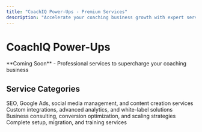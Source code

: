 ```yaml
---
title: "CoachIQ Power-Ups - Premium Services"
description: "Accelerate your coaching business growth with expert services and done-for-you solutions"
---
```


# CoachIQ Power-Ups

<Info>
**Coming Soon** - Professional services to supercharge your coaching business
</Info>

## Service Categories

<CardGroup cols={2}>
<Card title="Marketing Services" icon="bullhorn" href="/power-ups/marketing-services">
  SEO, Google Ads, social media management, and content creation services
</Card>

<Card title="Technical Services" icon="code" href="/power-ups/technical-services">
  Custom integrations, advanced analytics, and white-label solutions
</Card>

<Card title="Growth Services" icon="chart-line" href="/power-ups/growth-services">  
  Business consulting, conversion optimization, and scaling strategies
</Card>

<Card title="Done-For-You" icon="magic-wand" href="/power-ups/done-for-you">
  Complete setup, migration, and training services
</Card>
</CardGroup>

